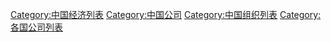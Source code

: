 [[Category:中国经济列表|Category:中国经济列表]]
[[Category:中国公司|Category:中国公司]]
[[Category:中国组织列表|Category:中国组织列表]]
[[Category:各国公司列表|Category:各国公司列表]]